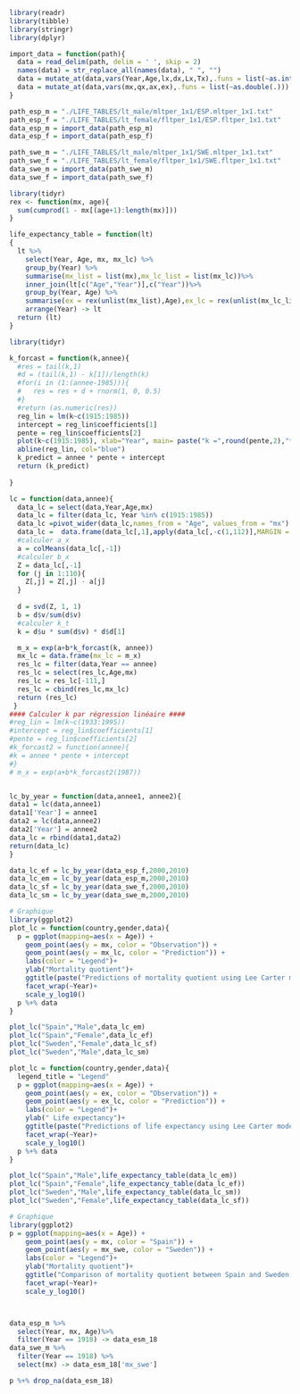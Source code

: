 ```{r}
library(readr)
library(tibble)
library(stringr)
library(dplyr)

import_data = function(path){
  data = read_delim(path, delim = ' ', skip = 2)
  names(data) = str_replace_all(names(data), " ", "")
  data = mutate_at(data,vars(Year,Age,lx,dx,Lx,Tx),.funs = list(~as.integer(.)))
  data = mutate_at(data,vars(mx,qx,ax,ex),.funs = list(~as.double(.)))
} 

```
```{r}
path_esp_m = "./LIFE_TABLES/lt_male/mltper_1x1/ESP.mltper_1x1.txt"
path_esp_f = "./LIFE_TABLES/lt_female/fltper_1x1/ESP.fltper_1x1.txt"
data_esp_m = import_data(path_esp_m)
data_esp_f = import_data(path_esp_f)

path_swe_m = "./LIFE_TABLES/lt_male/mltper_1x1/SWE.mltper_1x1.txt"
path_swe_f = "./LIFE_TABLES/lt_female/fltper_1x1/SWE.fltper_1x1.txt"
data_swe_m = import_data(path_swe_m)
data_swe_f = import_data(path_swe_f)

```
```{r}
library(tidyr)
rex <- function(mx, age){
  sum(cumprod(1 - mx[(age+1):length(mx)]))
}

life_expectancy_table = function(lt)
{
  lt %>%
    select(Year, Age, mx, mx_lc) %>%
    group_by(Year) %>%
    summarise(mx_list = list(mx),mx_lc_list = list(mx_lc))%>%
    inner_join(lt[c("Age","Year")],c("Year"))%>%
    group_by(Year, Age) %>%
    summarise(ex = rex(unlist(mx_list),Age),ex_lc = rex(unlist(mx_lc_list),Age))%>%
    arrange(Year) -> lt
  return (lt)
}

```
```{r}
library(tidyr)

k_forcast = function(k,annee){
  #res = tail(k,1)
  #d = (tail(k,1) - k[1])/length(k)
  #for(i in (1:(annee-1985))){
  #   res = res + d + rnorm(1, 0, 0.5)
  #}
  #return (as.numeric(res))
  reg_lin = lm(k~c(1915:1985))
  intercept = reg_lin$coefficients[1]
  pente = reg_lin$coefficients[2]
  plot(k~c(1915:1985), xlab="Year", main= paste("k =",round(pente,2),"*t +",round(intercept,0)))
  abline(reg_lin, col="blue")
  k_predict = annee * pente + intercept
  return (k_predict)
  
}

lc = function(data,annee){
  data_lc = select(data,Year,Age,mx)
  data_lc = filter(data_lc, Year %in% c(1915:1985))
  data_lc =pivot_wider(data_lc,names_from = "Age", values_from = "mx")
  data_lc =  data.frame(data_lc[,1],apply(data_lc[,-c(1,112)],MARGIN = 2,FUN = log))
  #calculer a_x
  a = colMeans(data_lc[,-1])
  #calculer b_x
  Z = data_lc[,-1]
  for (j in 1:110){
    Z[,j] = Z[,j] - a[j]
  }
  
  d = svd(Z, 1, 1)
  b = d$v/sum(d$v)
  #calculer k_t
  k = d$u * sum(d$v) * d$d[1]

  m_x = exp(a+b*k_forcast(k, annee))
  mx_lc = data.frame(mx_lc = m_x)
  res_lc = filter(data,Year == annee)
  res_lc = select(res_lc,Age,mx)
  res_lc = res_lc[-111,]
  res_lc = cbind(res_lc,mx_lc)
  return (res_lc)
 } 
#### Calculer k par régression linéaire ####
#reg_lin = lm(k~c(1933:1995))
#intercept = reg_lin$coefficients[1]
#pente = reg_lin$coefficients[2]
#k_forcast2 = function(annee){
#k = annee * pente + intercept
#}
# m_x = exp(a+b*k_forcast2(1987))


lc_by_year = function(data,annee1, annee2){
data1 = lc(data,annee1)
data1['Year'] = annee1
data2 = lc(data,annee2)
data2['Year'] = annee2
data_lc = rbind(data1,data2)
return(data_lc)
}

data_lc_ef = lc_by_year(data_esp_f,2000,2010)
data_lc_em = lc_by_year(data_esp_m,2000,2010)
data_lc_sf = lc_by_year(data_swe_f,2000,2010)
data_lc_sm = lc_by_year(data_swe_m,2000,2010)


```
```{r}
# Graphique
library(ggplot2)
plot_lc = function(country,gender,data){
  p = ggplot(mapping=aes(x = Age)) + 
    geom_point(aes(y = mx, color = "Observation")) + 
    geom_point(aes(y = mx_lc, color = "Prediction")) +
    labs(color = "Legend")+
    ylab("Mortality quotient")+
    ggtitle(paste("Predictions of mortality quotient using Lee Carter model for",country,"(",gender,")"))+
    facet_wrap(~Year)+
    scale_y_log10()
  p %+% data
}

plot_lc("Spain","Male",data_lc_em)
plot_lc("Spain","Female",data_lc_ef)
plot_lc("Sweden","Female",data_lc_sf)
plot_lc("Sweden","Male",data_lc_sm)

```
```{r}
plot_lc = function(country,gender,data){
  legend_title = "Legend"
  p = ggplot(mapping=aes(x = Age)) + 
    geom_point(aes(y = ex, color = "Observation")) + 
    geom_point(aes(y = ex_lc, color = "Prediction")) +
    labs(color = "Legend")+
    ylab(" Life expectancy")+
    ggtitle(paste("Predictions of life expectancy using Lee Carter model for",country,"(",gender,")"))+
    facet_wrap(~Year)+
    scale_y_log10()
  p %+% data
}

plot_lc("Spain","Male",life_expectancy_table(data_lc_em))
plot_lc("Spain","Female",life_expectancy_table(data_lc_ef))
plot_lc("Sweden","Male",life_expectancy_table(data_lc_sm))
plot_lc("Sweden","Female",life_expectancy_table(data_lc_sf))
```
```{r}
# Graphique
library(ggplot2)
p = ggplot(mapping=aes(x = Age)) + 
    geom_point(aes(y = mx, color = "Spain")) + 
    geom_point(aes(y = mx_swe, color = "Sweden")) +
    labs(color = "Legend")+
    ylab("Mortality quotient")+
    ggtitle("Comparison of mortality quotient between Spain and Sweden in 1918")+
    facet_wrap(~Year)+
    scale_y_log10()



data_esp_m %>%
  select(Year, mx, Age)%>%
  filter(Year == 1918) -> data_esm_18
data_swe_m %>%
  filter(Year == 1918) %>%
  select(mx) -> data_esm_18['mx_swe']

p %+% drop_na(data_esm_18)


```
